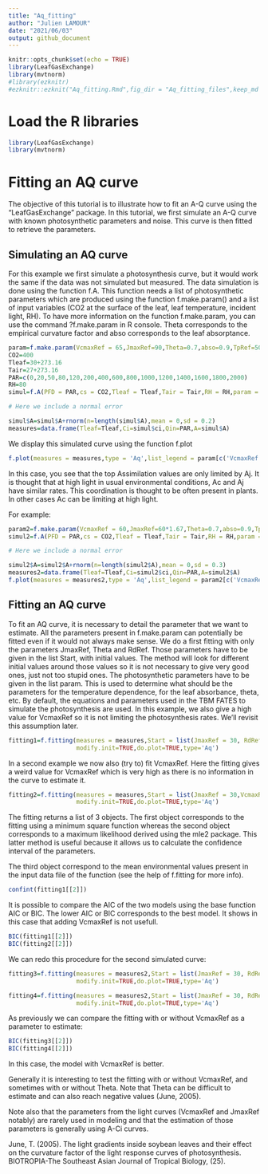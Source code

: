 ```yaml
---
title: "Aq_fitting"
author: "Julien LAMOUR"
date: "2021/06/03"
output: github_document
---
```


```r

knitr::opts_chunk$set(echo = TRUE)
library(LeafGasExchange)
library(mvtnorm)
#library(ezknitr)
#ezknitr::ezknit("Aq_fitting.Rmd",fig_dir = "Aq_fitting_files",keep_md = TRUE,keep_html = #FALSE)
```

# Load the R libraries
```r
library(LeafGasExchange)
library(mvtnorm)
```

# Fitting an AQ curve

The objective of this tutorial is to illustrate how to fit an A-Q curve using the "LeafGasExchange" package. In this tutorial, 
we first simulate an A-Q curve with known photosynthetic parameters and noise. This curve is then fitted to retrieve the parameters.


## Simulating an AQ curve

For this example we first simulate a photosynthesis curve, but it would work the same if the data was not simulated but measured. The data simulation is 
done using the function f.A. This function needs a list of photosynthetic parameters which are produced using the function f.make.param() and a list of 
input variables (CO2 at the surface of the leaf, leaf temperature, incident light, RH). To have more information on the function f.make.param, you can 
use the command ?f.make.param in R console.
Theta corresponds to the empirical curvature factor and abso corresponds to the leaf absorptance.


```r
param=f.make.param(VcmaxRef = 65,JmaxRef=90,Theta=0.7,abso=0.9,TpRef=50/10,RdRef=1)
CO2=400
Tleaf=30+273.16
Tair=27+273.16
PAR=c(0,20,50,80,120,200,400,600,800,1000,1200,1400,1600,1800,2000)
RH=80
simul=f.A(PFD = PAR,cs = CO2,Tleaf = Tleaf,Tair = Tair,RH = RH,param = param)

# Here we include a normal error 

simul$A=simul$A+rnorm(n=length(simul$A),mean = 0,sd = 0.2)
measures=data.frame(Tleaf=Tleaf,Ci=simul$ci,Qin=PAR,A=simul$A)
```

We display this simulated curve using the function f.plot

```r
f.plot(measures = measures,type = 'Aq',list_legend = param[c('VcmaxRef','JmaxRef','TpRef','RdRef','Theta')],param = param)
```

In this case, you see that the top Assimilation values are only limited by Aj. It is thought that at high light in usual environmental conditions, Ac and Aj have similar rates. This coordination is thought to be often present in plants. In other cases Ac can be limiting at high light.

For example:

```r
param2=f.make.param(VcmaxRef = 60,JmaxRef=60*1.67,Theta=0.7,abso=0.9,TpRef=5,RdRef=1)
simul2=f.A(PFD = PAR,cs = CO2,Tleaf = Tleaf,Tair = Tair,RH = RH,param = param2)

# Here we include a normal error 

simul2$A=simul2$A+rnorm(n=length(simul2$A),mean = 0,sd = 0.3)
measures2=data.frame(Tleaf=Tleaf,Ci=simul2$ci,Qin=PAR,A=simul2$A)
f.plot(measures = measures2,type = 'Aq',list_legend = param2[c('VcmaxRef','JmaxRef','TpRef','RdRef','Theta')],param = param2)
```

## Fitting an AQ curve

To fit an AQ curve, it is necessary to detail the parameter that we want to estimate. All the parameters present in f.make.param can potentially be 
fitted even if it would not always make sense. We do a first fitting with only the parameters JmaxRef, Theta and RdRef. Those parameters have to be 
given in the list Start, with initial values. The method will look for different initial values around those values so it is not necessary to give very 
good ones, just not too stupid ones. The photosynthetic parameters have to be given in the list param. This is used to determine what should be the parameters 
for the temperature dependence, for the leaf absorbance, theta, etc. By default, the equations and parameters used in the TBM FATES to simulate the photosynthesis 
are used. In this example, we also give a high value for VcmaxRef so it is not limiting the photosynthesis rates. We'll revisit this assumption later.


```r
fitting1=f.fitting(measures = measures,Start = list(JmaxRef = 30, RdRef = 1,Theta=0.5),param=f.make.param(abso=0.9,VcmaxRef=150),
                   modify.init=TRUE,do.plot=TRUE,type='Aq')
```

In a second example we now also (try to) fit VcmaxRef. Here the fitting gives a weird value for VcmaxRef which is very high as there is no information in the curve to estimate it.


```r
fitting2=f.fitting(measures = measures,Start = list(JmaxRef = 30,VcmaxRef=40, RdRef = 1,Theta=0.5),param=f.make.param(abso=0.9),
                   modify.init=TRUE,do.plot=TRUE,type='Aq')
```

The fitting returns a list of 3 objects. The first object corresponds to the fitting using a minimum square function whereas the 
second object corresponds to a maximum likelihood derived using the mle2 package. This latter method is useful because it allows us to 
calculate the confidence interval of the parameters. 

The third object correspond to the mean environmental values present in the input data file of the function (see the help of f.fitting for more info).


```r
confint(fitting1[[2]])
```

It is possible to compare the AIC of the two models using the base function AIC or BIC. The lower AIC or BIC corresponds to the best model. It shows in this case that adding VcmaxRef is not usefull.

```r
BIC(fitting1[[2]])
BIC(fitting2[[2]])
```

We can redo this procedure for the second simulated curve:

```r
fitting3=f.fitting(measures = measures2,Start = list(JmaxRef = 30, RdRef = 1,Theta=0.5),param=f.make.param(abso=0.9,VcmaxRef=150),
                   modify.init=TRUE,do.plot=TRUE,type='Aq')

fitting4=f.fitting(measures = measures2,Start = list(JmaxRef = 30, RdRef = 1,Theta=0.5,VcmaxRef=30),param=f.make.param(abso=0.9),
                   modify.init=TRUE,do.plot=TRUE,type='Aq')

```


As previously we can compare the fitting with or without VcmaxRef as a parameter to estimate:

```r
BIC(fitting3[[2]])
BIC(fitting4[[2]])
```

In this case, the model with VcmaxRef is better.

Generally it is interesting to test the fitting with or without VcmaxRef, and sometimes with or without Theta. Note that Theta can be difficult to estimate and can also reach negative values (June, 2005).

Note also that the parameters from the light curves (VcmaxRef and JmaxRef notably) are rarely used in modeling and that the estimation of those parameters is generally using A-Ci curves. 





June, T. (2005). The light gradients inside soybean leaves and their effect on the curvature factor of the light response curves of photosynthesis. BIOTROPIA-The Southeast Asian Journal of Tropical Biology, (25).